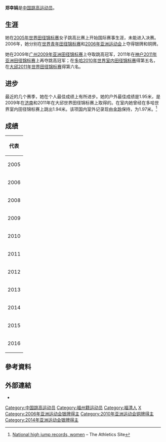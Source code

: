 {{Infobox sportsperson
| name                      = 鄭幸娟
| image                     = 
| image_size                = 
| alt                       = 
| caption                   = 
| real_name                 = 
| native_name               = 
| native_name_lang          = 
| romanizedname             = 
| english_name              = 
| birth_name                = 
| nationality               = {{CHN-1949}}
| national_team             = {{CHN-1949}}
| ethnicity                 = 
| hometown                  = {{CHN-1949}}福建省
| citizenship               = 
| birth_date                = {{Birth date and age|year=1989|month=3|day=20}}
| birth_place               = {{CHN-1949}}福建省[[福州市|福州市]]福清縣
| death_date                = 
| death_place               = 
| resting_place             = 
| resting_place_coordinates = 
| monuments                 = 
| residence                 = {{CHN-1949}}福建省
| education                 = 
| alma_mater                = 
| occupation                = 
| years_active              = 2004 -
| agent                     = 
| height                    = {{height|m=1.84}}
| weight                    = {{weight|kg=60}}
| spouse                    = 
| country                   = {{CHN-1949}}
| sport                     = 田徑
| position                  = 
| shoots                    = 
| catches                   = 
| disability                = 
| disability_class          = 
| weight_class              = 
| weight_class_type         = 
| rank                      = 
| event                     = 跳高
| event_type                = 
| universityteam            = 
| collegeteam               = 
| league                    = 
| league_type               = 
| club                      = 
| team                      = 
| turnedpro                 = 
| turnedpro_type            = 
| partner                   = 
| former_partner            = 
| coach                     = 
| retired                   = 
| coaching                  = 
| worlds                    = 
{{ubl
|'''2006年世界青年田徑錦標賽'''：跳高第二名
|'''2010年世界室內田徑錦標賽'''：跳高第五名
|'''2011年IAAF鑽石聯賽上海站'''：跳高第二名
|'''2011年世界田徑錦標賽'''：跳高第六名
|'''2012年IAAF鑽石聯賽上海站'''：跳高第二名
|'''2013年IAAF世界挑戰賽北京站'''：跳高第五名
|'''2013年世界田徑錦標賽'''：跳高第九名
|'''2014年IAAF鑽石聯賽上海站'''：跳高第八名
|'''2014年IAAF世界挑戰賽北京站'''：跳高第五名
|'''2016年IAAF世界挑戰賽川崎站'''：跳高第三名
|'''2016年IAAF世界挑戰賽北京站'''：跳高第六名
}}
| regionals                 = 
{{ubl
|'''2005年亞歐青年運動會'''：跳高第一名
|'''2005年東亞運動會'''：跳高第二名
|'''2006年亞洲青年田徑錦標賽'''：跳高第六名
|'''2006年亞洲運動會'''：跳高第二名
|'''2009年亞洲田徑大獎賽蘇州站女子組'''：跳高第四名
|'''2009年亞洲田徑大獎賽昆山站女子組'''：跳高第五名
|'''2009年亞洲田徑大獎賽香港站女子組'''：跳高第一名
|'''2009年亞洲室內運動會'''：跳高第四名
|'''2009年亞洲田徑錦標賽'''：跳高第一名
|'''2009年東亞運動會'''：跳高第一名
|'''2010年亞洲運動會'''：跳高第三名
|'''2011年亞洲田徑錦標賽'''：跳高第一名
|'''2012年亞洲室內田徑錦標賽'''：跳高第一名
|'''2014年亞洲室內田徑錦標賽'''：跳高第二名
|'''2014年亞洲運動會'''：跳高第二名
|'''2015年亞洲田徑錦標賽'''：跳高第三名
|'''2016年亞洲室內田徑錦標賽'''：跳高第三名
|'''2016年中日韓友誼田徑賽'''：跳高第四名
}}
| nationals                 = 
{{ubl
|'''2006年中國全國田徑冠軍賽女子組'''：跳高第一名
|'''2007年中國全國室內田徑錦標賽北京站女子組'''：跳高第一名
|'''2007年中國全國田徑冠軍賽女子組'''：跳高第一名
|'''2007年中國城市運動會女子組'''：跳高第一名
|'''2008年中國全國田徑錦標賽女子組'''：跳高第一名
|'''2009年中國全國田徑冠軍賽女子組'''：跳高第一名
|'''2009年中國全國運動會女子組'''：跳高第一名
|'''2010年中國全國室內田徑錦標賽北京站女子組'''：跳高第一名
|'''2010年中國全國田徑大獎賽蘇州站女子組'''：跳高第一名
|'''2010年中國全國田徑大獎賽昆山站女子組'''：跳高第一名
|'''2010年中國全國田徑冠軍賽女子組'''：跳高第一名
|'''2010年中國全國田徑錦標賽女子組'''：跳高第一名
|'''2010年DécaNation'''：跳高第四名
|'''2011年中國全國室內田徑錦標賽南京站女子組'''：跳高第一名
|'''2011年中國全國室內田徑錦標賽成都站女子組'''：跳高第一名
|'''2011年中國全國田徑大獎賽肇慶站女子組'''：跳高第一名
|'''2011年Colorful大邱錦標賽'''：跳高第一名
|'''2011年中國全國田徑大獎賽深圳站女子組'''：跳高第一名
|'''2011年中國全國田徑大獎賽福州站女子組'''：跳高第一名
|'''2011年中國全國田徑冠軍賽女子組'''：跳高第一名
|'''2011年中國全國田徑錦標賽女子組'''：跳高第一名
|'''2012年中國全國室內田徑錦標賽南京站女子組'''：跳高第一名
|'''2012年中國全國田徑大獎賽肇慶站女子組'''：跳高第一名
|'''2012年中國全國田徑大獎賽武漢站女子組'''：跳高第一名
|'''2012年Prefontaine經典賽'''：跳高第六名
|'''2012年中國全國田徑冠軍賽女子組'''：跳高第一名
|'''2012年中國全國田徑錦標賽女子組'''：跳高第一名
|'''2013年中國全國田徑大獎賽肇慶站女子組'''：跳高第一名
|'''2013年中國全國田徑錦標賽女子組'''：跳高第一名
|'''2013年中國全國田徑冠軍賽女子組'''：跳高第一名
|'''2013年中國全國運動會女子組'''：跳高第一名
|'''2014年中國全國室內田徑錦標賽南京站女子組'''：跳高第一名
|'''2014年中國全國田徑大獎賽肇慶站女子組'''：跳高第一名
|'''2014年中國全國田徑錦標賽女子組'''：跳高第一名
|'''2015年中國全國田徑冠軍賽女子組'''：跳高第一名
|'''2015年中國全國田徑錦標賽女子組'''：跳高第二名
|'''2016年中國全國室內田徑錦標賽南京2站女子組'''：跳高第二名
|'''2016年中國全國室內田徑錦標賽西安站女子組'''：跳高第二名
|'''2016年中國全國田徑大獎賽紹興站女子組'''：跳高第一名
|'''2016年中國全國田徑大獎賽太原站女子組'''：跳高第一名
|'''2016年中國全國田徑冠軍賽女子組'''：跳高第一名
|'''2016年中國全國田徑錦標賽女子組'''：跳高第一名
|'''2017年中國全國室內田徑錦標賽南京1站女子組'''：跳高第一名
|'''2017年中國全國室內田徑錦標賽南京2站女子組'''：跳高第一名
|'''2017年中國全國田徑大獎賽鄭州站女子組'''：跳高第一名
|'''2017年中國全國田徑大獎賽太原站女子組'''：跳高第一名
|'''2017年中國全國田徑錦標賽女子組'''：跳高第二名
|'''2017年中國全國運動會女子組'''：跳高第二名
}}
| olympics                  = 
| paralympics               = 
| commonwealth              = 
| highestranking            = 
| pb                        = 
{{ubl
|'''跳高'''：1.96公尺 （2014年 '''中國全國田徑錦標賽女子組紀錄'''）
}}
| medaltemplates            = 
{{MedalCountry|{{CHN-1949}}}}
{{MedalSport|女子田徑}}
{{MedalCompetition|亞歐青年運動會}}
{{MedalGold|2005年泰國曼谷|跳高}}
{{MedalCompetition|東亞運動會}}
{{MedalSilver|2005年中國澳門特別行政區|跳高}}
{{MedalGold|2009年中國香港特別行政區新界西貢區將軍澳新市鎮|跳高}}
{{MedalCompetition|世界青年田徑錦標賽}}
{{MedalSilver|2006年中國北京市|跳高}}
{{MedalCompetition|亞洲運動會}}
{{MedalSilver|2006年卡達多哈|跳高}}
{{MedalBronze|2010年中國廣東省廣州市|跳高}}
{{MedalSilver|2014年韓國仁川廣域市|跳高}}
{{MedalCompetition|亞洲田徑大獎賽香港站}}
{{MedalGold|2009年中國香港特別行政區|跳高}}
{{MedalCompetition|亞洲田徑錦標賽}}
{{MedalGold|2009年中國廣東省廣州市|跳高}}
{{MedalGold|2011年日本兵庫縣神戶市|跳高}}
{{MedalBronze|2015年中國湖北省武漢市|跳高}}
{{MedalCompetition|Colorful大邱錦標賽}}
{{MedalGold|2011年韓國大邱廣域市|跳高}}
{{MedalCompetition|IAAF鑽石聯賽上海站}}
{{MedalSilver|2011年中國上海市|跳高}}
{{MedalSilver|2012年中國上海市|跳高}}
{{MedalCompetition|亞洲室內田徑錦標賽}}
{{MedalGold|2012年中國浙江省杭州市|跳高}}
{{MedalSilver|2014年中國浙江省杭州市|跳高}}
{{MedalBronze|2016年卡達多哈|跳高}}
{{MedalCompetition|IAAF世界挑戰賽川崎站}}
{{MedalBronze|2016年日本神奈川縣川崎市|跳高}}
| show-medals               = 
| medaltemplates-title      = 
| updated                   = 2017年10月12日
}}
'''郑幸娟'''{{BD|1989年|3月30日||}}是[[中国|中国]][[跳高|跳高运动员]]。

== 生涯 ==
她在[[2005年世界田径锦标赛|2005年世界田径锦标赛]]女子跳高比赛上开始国际赛事生涯，未能进入决赛。2006年，她分别在[[世界青年田径锦标赛|世界青年田径锦标赛]]和[[2006年亚洲运动会|2006年亚洲运动会]]上夺得银牌和铜牌。

她在2009年[[广州|广州]][[2009年亚洲田径锦标赛|2009年亚洲田径锦标赛]]上夺取跳高冠军，2011年在[[神户|神户]][[2011年亚洲田径锦标赛|2011年亚洲田径锦标赛]]上再夺跳高冠军；在[[多哈|多哈]][[2010年世界室内田径锦标赛|2010年世界室内田径锦标赛]]得第五名，在[[大邱|大邱]][[2011年世界田径锦标赛|2011年世界田径锦标赛]]得第六名。

== 进步 ==
最近的几个赛季，她在个人最佳成绩上有所进步。她的户外最佳成绩是1.95米，是2009年在[[济南|济南]]和2011年在大邱世界田径锦标赛上取得的。在室内她曾经在多哈世界室内田径锦标赛上跳出1.94米。该项国内室外记录现由[[金玲|金玲]]保持，为1.97米。<ref>[http://www.athletix.org/Statistics/natrhjwomen.html National high jump records, women] {{webarchive |url=https://web.archive.org/web/20070708092943/http://www.athletix.org/Statistics/natrhjwomen.html |date=July 8, 2007 }} – The Athletics Site</ref>

== 成绩 ==
{| {{AchievementTable}}
|-
!colspan="5"|代表 {{CHN}}
|-
|rowspan=2|2005
|[[2005年世界田径锦标赛|世界锦标赛]]
|[[芬兰|芬兰]][[赫尔辛基|赫尔辛基]]
|第25名 (资格赛)
|[[2005年世界田径锦标赛-女子跳高|1.84 m]]
|-
|[[2005年东亚运动会田径比赛|东亚运动会]]
|[[澳门|澳门]]
|bgcolor=silver|第2名
|1.85 m
|-
|rowspan=2|2006
|[[2006年亚洲运动会田径比赛|亚洲运动会]]
|[[卡塔尔|卡塔尔]][[多哈|多哈]]
|bgcolor=silver|第2名
|[[2006年亚洲运动会田径比赛-结果|1.91 m]]
|-
|[[2006年世界青年田径锦标赛|世界青年田径锦标赛]]
|[[中国|中国]][[北京|北京]]
|bgcolor=silver|第2名
|[[2006年世界青年田径锦标赛-女子跳高|1.88 m]]
|-
|rowspan=2|2008
|[[2008年世界室内田径锦标赛|世界室内锦标赛]]
|[[西班牙|西班牙]][[巴伦西亚|巴伦西亚]]
|第11名 (资格赛)
|[[2008年世界室内田径锦标赛-女子跳高|1.90 m]]
|-
|[[2008年夏季奥林匹克运动会田径比赛|奥运会]]
|[[中国|中国]][[北京|北京]]
|第22名 (资格赛)
|[[2008年夏季奥林匹克运动会田径比赛-女子跳高|1.89 m]]
|-
|rowspan=3|2009
|[[2009年亚洲室内运动会|亚洲室内运动会]]
|[[越南|越南]][[河内|河内]]
|第4名
|[[2009年亚洲室内运动会#跳高2|1.89 m]]
|-
|[[2009年亚洲田径锦标赛|亚洲田径锦标赛]]
|[[中国|中国]][[广州|广州]]
|bgcolor=gold|第1名
|[[2009年东亚田径锦标赛-女子跳高|1.93 m]]
|-
|[[2009年东亚运动会田径比赛|东亚运动会]]
|[[香港|香港]]
|bgcolor=gold|第1名
|1.88 m
|-
|rowspan=2|2010
|[[2010年世界室内田径锦标赛|世界室内锦标赛]]
|[[卡塔尔|卡塔尔]][[多哈|多哈]]
|第5名
|[[2010年世界室内田径锦标赛-女子跳高|1.94 m]]
|-
|[[2010年亚洲运动会田径比赛|亚洲运动会]]
|[[中国|中国]][[广州|广州]]
|bgcolor=cc9966|第3名
|[[2010年亚洲运动会田径比赛-女子跳高|1.90 m]]
|-
|rowspan=2|2011
|[[2011年亚洲田径锦标赛|亚洲锦标赛]]
|[[日本|日本]][[神户|神户]]
|bgcolor=gold|第1名
|[[2011年亚洲田径锦标赛-女子跳高|1.92 m]]
|-
|[[2011年世界田径锦标赛|世界锦标赛]]
|[[韩国|韩国]][[大邱|大邱]]
|第6名
|[[2011年世界田径锦标赛-女子跳高|1.93 m]]
|-
|rowspan=2|2012
|[[2012年亚洲室内田径锦标赛|亚洲室内锦标赛]]
|[[中国|中国]][[杭州|杭州]]
|bgcolor=gold|第1名
|[[2012年亚洲室内田径锦标赛-结果|1.92 m]]
|-
|[[2012年世界室内田径锦标赛|世界室内锦标赛]]
|[[土耳其|土耳其]][[伊斯坦布尔|伊斯坦布尔]]
|第13名 (资格赛)
|[[2012年世界室内田径锦标赛-女子跳高|1.88 m]]
|-
|2013
|[[2013年世界田径锦标赛|世界锦标赛]]
|[[俄罗斯|俄罗斯]][[莫斯科|莫斯科]]
|第9名
|[[2013年世界田径锦标赛-女子跳高|1.93 m]]
|-
|rowspan=2|2014
|[[2014年亚洲室内田径锦标赛|亚洲室内田径锦标赛]]
|[[中国|中国]][[杭州|杭州]]
|bgcolor=silver|第2名
|[[2014年亚洲室内田径锦标赛-结果|1.91 m]]
|-
|[[2014年亚洲运动会田径比赛|亚洲运动会]]
|[[韩国|韩国]][[仁川|仁川]]
|bgcolor=silver|第2名
|[[2014年亚洲运动会田径比赛-女子跳高|1.92 m]]
|-
|rowspan=2|2015
|[[2015年亚洲田径锦标赛|亚洲锦标赛]]
|中国[[武汉|武汉]]
|bgcolor=cc9966|第3名
|[[2015年亚洲田径锦标赛–女子跳高|1.84 m]]
|-
|[[2015年世界田径锦标赛|世界锦标赛]]
|中国[[北京|北京]]
|第26名 (资格赛)
|[[2015年世界田径锦标赛–女子跳高|1.80 m]]
|-
|2016
|[[2016年亚洲室内田径锦标赛|亚洲室内锦标赛]]
|[[卡塔尔|卡塔尔]][[多哈|多哈]]
|bgcolor=cc9966|第3名
|[[2016年亚洲室内田径锦标赛–赛果#跳高2|1.84 m]]
|}

== 參考資料 ==
{{Reflist}}

== 外部連結 ==
*{{IAAF name|200184}}

{{authority control}}

{{DEFAULTSORT:Z}}

[[Category:中国跳高运动员|Category:中国跳高运动员]]
[[Category:福州籍运动员|Category:福州籍运动员]]
[[Category:福清人|Category:福清人]]
[[Category:郑姓|X]]
[[Category:2006年亚洲运动会银牌得主|Category:2006年亚洲运动会银牌得主]]
[[Category:2010年亚洲运动会铜牌得主|Category:2010年亚洲运动会铜牌得主]]
[[Category:2014年亚洲运动会银牌得主|Category:2014年亚洲运动会银牌得主]]